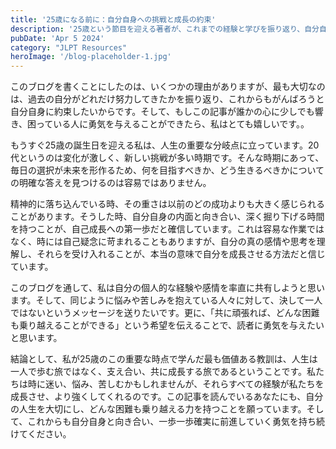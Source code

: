```yaml
---
title: '25歳になる前に：自分自身への挑戦と成長の約束'
description: '25歳という節目を迎える著者が、これまでの経験と学びを振り返り、自分自身への挑戦と成長の約束を綴る。人生における困難や悩みへの向き合い方、そしてそれを乗り越えるための勇気について語っています。'
pubDate: 'Apr 5 2024'
category: "JLPT Resources"
heroImage: '/blog-placeholder-1.jpg'
---
```

<div class="jp" lang="jp">
このブログを書くことにしたのは、いくつかの理由がありますが、最も大切なのは、過去の自分がどれだけ努力してきたかを振り返り、これからもがんばろうと自分自身に約束したいからです。そして、もしこの記事が誰かの心に少しでも響き、困っている人に勇気を与えることができたら、私はとても嬉しいです。。

もうすぐ25歳の誕生日を迎える私は、人生の重要な分岐点に立っています。20代というのは変化が激しく、新しい挑戦が多い時期です。そんな時期にあって、毎日の選択が未来を形作るため、何を目指すべきか、どう生きるべきかについての明確な答えを見つけるのは容易ではありません。

精神的に落ち込んでいる時、その重さは以前のどの成功よりも大きく感じられることがあります。そうした時、自分自身の内面と向き合い、深く掘り下げる時間を持つことが、自己成長への第一歩だと確信しています。これは容易な作業ではなく、時には自己疑念に苛まれることもありますが、自分の真の感情や思考を理解し、それらを受け入れることが、本当の意味で自分を成長させる方法だと信じています。

このブログを通して、私は自分の個人的な経験や感情を率直に共有しようと思います。そして、同じように悩みや苦しみを抱えている人々に対して、決して一人ではないというメッセージを送りたいです。更に、「共に頑張れば、どんな困難も乗り越えることができる」という希望を伝えることで、読者に勇気を与えたいと思います。

結論として、私が25歳のこの重要な時点で学んだ最も価値ある教訓は、人生は一人で歩む旅ではなく、支え合い、共に成長する旅であるということです。私たちは時に迷い、悩み、苦しむかもしれませんが、それらすべての経験が私たちを成長させ、より強くしてくれるのです。この記事を読んでいるあなたにも、自分の人生を大切にし、どんな困難も乗り越える力を持つことを願っています。そして、これからも自分自身と向き合い、一歩一歩確実に前進していく勇気を持ち続けてください。
</div>